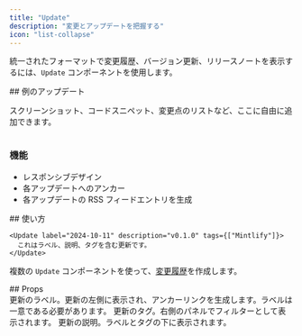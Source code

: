 ```yaml
---
title: "Update"
description: "変更とアップデートを把握する"
icon: "list-collapse"
---
```


統一されたフォーマットで変更履歴、バージョン更新、リリースノートを表示するには、`Update` コンポーネントを使用します。

<Update label="例" description="v0.1.1">
  ## 例のアップデート

  スクリーンショット、コードスニペット、変更点のリストなど、ここに自由に追加できます。

  <Frame>
    <img className="block" src="https://mintlify-assets.b-cdn.net/hero-light.png" alt="" />
  </Frame>

  ### 機能

  * レスポンシブデザイン
  * 各アップデートへのアンカー
  * 各アップデートの RSS フィードエントリを生成
</Update>

<div id="how-to-use">
  ## 使い方
</div>

```mdx Update example
<Update label="2024-10-11" description="v0.1.0" tags={["Mintlify"]}>
  これはラベル、説明、タグを含む更新です。
</Update>
```

複数の `Update` コンポーネントを使って、[変更履歴](/ja/guides/changelogs)を作成します。

<div id="props">
  ## Props
</div>

<ResponseField name="label" type="string" required>
  更新のラベル。更新の左側に表示され、アンカーリンクを生成します。ラベルは一意である必要があります。
</ResponseField>

<ResponseField name="tags" type="string[]">
  更新のタグ。右側のパネルでフィルターとして表示されます。
</ResponseField>

<ResponseField name="description" type="string">
  更新の説明。ラベルとタグの下に表示されます。
</ResponseField>